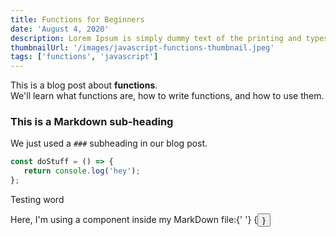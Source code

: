 ```yaml
---
title: Functions for Beginners
date: 'August 4, 2020'
description: Lorem Ipsum is simply dummy text of the printing and typesetting industry.
thumbnailUrl: '/images/javascript-functions-thumbnail.jpeg'
tags: ['functions', 'javascript']
---
```


<div>
   This is a blog post about <strong>functions</strong>. <br />
   We'll learn what functions are, how to write functions, and how to use them.
</div>

### This is a Markdown sub-heading

We just used a `###` subheading in our blog post.

```javascript
const doStuff = () => {
   return console.log('hey');
};
```

Testing word

<div>
   Here, I'm using a component inside my MarkDown file:{' '}
   {<Button text={'Button'} />}
</div>
